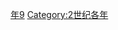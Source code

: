 {{Catnav|頁面分類|历史|歷史時代|年|2世纪各年}}
{{Commons category|129}}

[[Category:120年代|年9]]
[[Category:2世纪各年|Category:2世纪各年]]